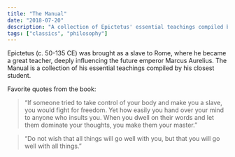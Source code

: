 ```yaml
---
title: "The Manual"
date: "2018-07-20"
description: "A collection of Epictetus' essential teachings compiled by his closest student."
tags: ["classics", "philosophy"]
---
```


Epictetus (c. 50-135 CE) was brought as a slave to Rome, where he became a great teacher, deeply influencing the future emperor Marcus Aurelius. The Manual is a collection of his essential teachings compiled by his closest student.

Favorite quotes from the book:

> “If someone tried to take control of your body and make you a slave, you would fight for freedom. Yet how easily you hand over your mind to anyone who insults you. When you dwell on their words and let them dominate your thoughts, you make them your master.”

> “Do not wish that all things will go well with you, but that you will go well with all things.”

